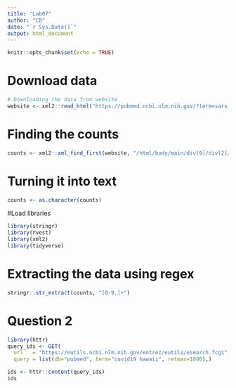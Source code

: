 ```yaml
---
title: "Lab07"
author: "CB"
date: "`r Sys.Date()`"
output: html_document
---
```


```r
knitr::opts_chunk$set(echo = TRUE)
```

# Download data
```r
# Downloading the data from website
website <- xml2::read_html("https://pubmed.ncbi.nlm.nih.gov/?term=sars-cov-2")
```

# Finding the counts
```r
counts <- xml2::xml_find_first(website, "/html/body/main/div[9]/div[2]/div[2]/div[1]/div[1]/span")
```


# Turning it into text
```r
counts <- as.character(counts)
```

#Load libraries
```r
library(stringr)
library(rvest)
library(xml2)
library(tidyverse)
```
# Extracting the data using regex
```r
stringr::str_extract(counts, "[0-9,]+")
```
# Question 2
```r
library(httr)
query_ids <- GET(
  url   = "https://eutils.ncbi.nlm.nih.gov/entrez/eutils/esearch.fcgi",
  query = list(db="pubmed", term="covid19 hawaii", retmax=1000),)

ids <- httr::content(query_ids)
ids
```

